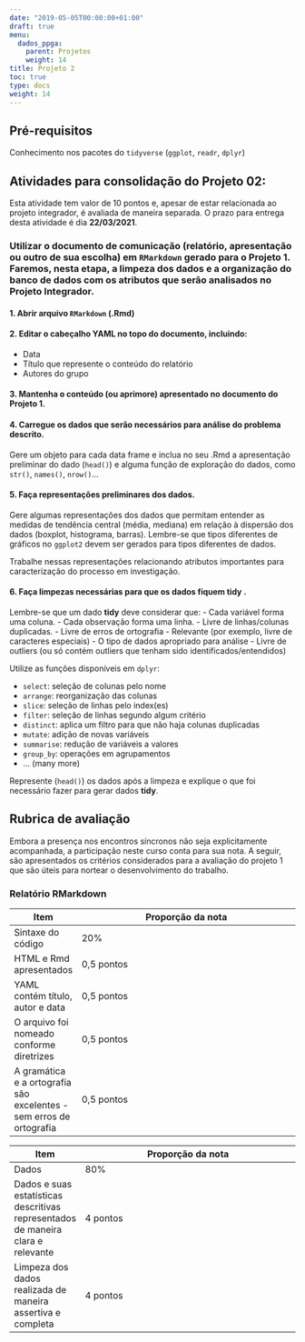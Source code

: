 ```yaml
---
date: "2019-05-05T00:00:00+01:00"
draft: true
menu:
  dados_ppga:
    parent: Projetos
    weight: 14
title: Projeto 2
toc: true
type: docs
weight: 14
---
```


## Pré-requisitos

Conhecimento nos pacotes do `tidyverse` (`ggplot`, `readr`, `dplyr`)

## Atividades para consolidação do Projeto 02:

Esta atividade tem valor de 10 pontos e, apesar de estar relacionada ao projeto integrador, é avaliada de maneira separada. O prazo para entrega desta atividade é dia **22/03/2021**. 

### Utilizar o documento de comunicação (relatório, apresentação ou outro de sua escolha) em `RMarkdown` gerado para o **Projeto 1**. Faremos, nesta etapa, a limpeza dos dados e a organização do banco de dados com os atributos que serão analisados no **Projeto Integrador**.

#### 1. Abrir arquivo `RMarkdown` (.Rmd)

#### 2. Editar o cabeçalho YAML no topo do documento, incluindo:
- Data
- Título que represente o conteúdo do relatório
- Autores do grupo

#### 3. Mantenha o conteúdo (ou aprimore) apresentado no documento do **Projeto 1**. 

#### 4. Carregue os dados que serão necessários para análise do problema descrito. 

Gere um objeto para cada data frame e inclua no seu .Rmd a apresentação preliminar do dado (`head()`) e alguma função de exploração do dados, como `str()`, `names()`, `nrow()`... 

#### 5. Faça representações preliminares dos dados.

Gere algumas representações dos dados que permitam entender as medidas de tendência central (média, mediana) em relação à dispersão dos dados (boxplot, histograma, barras). Lembre-se que tipos diferentes de gráficos no `ggplot2` devem ser gerados para tipos diferentes de dados. 

Trabalhe nessas representações relacionando atributos importantes para caracterização do processo em investigação. 

#### 6. Faça limpezas necessárias para que os dados fiquem **tidy** .

Lembre-se que um dado **tidy** deve considerar que:
- Cada variável forma uma coluna.
- Cada observação forma uma linha.
- Livre de linhas/colunas duplicadas.
- Livre de erros de ortografia
- Relevante (por exemplo, livre de caracteres especiais)
- O tipo de dados apropriado para análise
- Livre de outliers (ou só contém outliers que tenham sido identificados/entendidos)

Utilize as funções disponíveis em `dplyr`:

- `select`: seleção de colunas pelo nome
- `arrange`: reorganização das colunas
- `slice`: seleção de linhas pelo index(es)
- `filter`: seleção de linhas segundo algum critério
- `distinct`: aplica um filtro para que não haja colunas duplicadas
- `mutate`: adição de novas variáveis
- `summarise`: redução de variáveis a valores
- `group_by`: operações em agrupamentos
- ... (many more)

Represente (`head()`) os dados após a limpeza e explique o que foi necessário fazer para gerar dados **tidy**.


## Rubrica de avaliação

Embora a presença nos encontros síncronos não seja explicitamente acompanhada, a participação neste curso conta para sua nota. A seguir, são apresentados os critérios considerados para a avaliação do projeto 1 que são úteis para nortear o desenvolvimento do trabalho. 

### Relatório RMarkdown

|Item|Proporção da nota
|----|-----------------
|Sintaxe do código |20%
|HTML e Rmd apresentados|0,5 pontos
|YAML contém título, autor e data|0,5 pontos
|O arquivo foi nomeado conforme diretrizes|0,5 pontos
|A gramática e a ortografia são excelentes - sem erros de ortografia|0,5 pontos

|Item|Proporção da nota
|----|-----------------
|Dados|80%
|Dados e suas estatísticas descritivas representados de maneira clara e relevante|4 pontos 	 
|Limpeza dos dados realizada de maneira assertiva e completa |4 pontos

